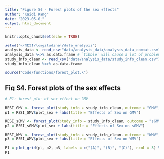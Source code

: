 ```yaml
---
title: "Figure S4 - Forest plots of the sex effects"
author: "Kaidi Kang"
date: "2023-05-01"
output: html_document
---
```


```r
knitr::opts_chunk$set(echo = TRUE)
```


```r
setwd("~/RESI/longitudinal/data_analysis")
analysis_data <- read_csv("data/analysis_data/analysis_data_combat.csv")
analysis_data %<>% as.data.frame # `tibble` will cause a lot of problems with current RESI package
study_info_clean <- read_csv("data/analysis_data/study_info_clean.csv")
study_info_clean %<>% as.data.frame

source("Code/functions/forest_plot.R")
```

## Fig S4. Forest plots of the sex effects

```r
# P1: forest plot of sex effect on GMV

RESI_GMV <- forest_plot(study_info = study_info_clean, outcome = "GMV", x_ul = 1.5)
p1 = RESI_GMV$plot_sex + labs(title = "Effects of Sex on GMV") 

RESI_sGMV <- forest_plot(study_info = study_info_clean, outcome = "sGMV", x_ul = 1.5)
p2 = RESI_sGMV$plot_sex + labs(title = "Effects of Sex on sGMV") 

RESI_WMV <- forest_plot(study_info = study_info_clean, outcome = "WMV", x_ul = 1.5)
p3 = RESI_WMV$plot_sex + labs(title = "Effects of Sex on WMV") 

P1 = plot_grid(p1, p2, p3, labels = c("(A)", "(B)", "(C)"), ncol = 3) %>% suppressWarnings()
P1
```